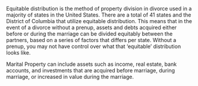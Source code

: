 Equitable distribution is the method of property division in divorce used in a majority of states in the United States. There are a total of 41 states and the District of Columbia that utilize equitable distribution. This means that in the event of a divorce without a prenup, assets and debts acquired either before or during the marriage can be divided equitably between the partners, based on a series of factors that differs per state. Without a prenup, you may not have control over what that ‘equitable’ distribution looks like.

Marital Property can include assets such as income, real estate, bank accounts, and investments that are acquired before marriage, during marriage, or increased in value during the marriage.
